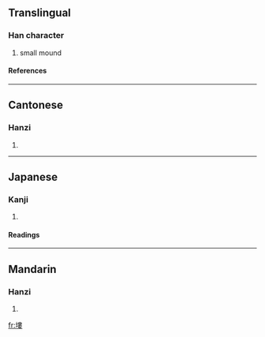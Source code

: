 ==Translingual==
===Han character===
{{Han char|rn=32|rad=土|as=11|sn=14|four=4514<sub>4</sub>|canj=土中中女 (GLLV)}}
# small mound
====References====
{{Han ref|kx=0237.110|dkj=05403|dj=0475.180|hdz=10480.040|uh=587F|ud=22655|bh=E15C|bd=57692}}
----
==Cantonese==
===Hanzi===
{{yue-hanzi|jyut=|y=lau5}}
# {{defn|Cantonese}}
----
==Japanese==
===Kanji===
{{ja-kanji|grade=|rs=土11}}
# {{defn|Japanese}} 
====Readings====
{{ja-readings|on=[[ろう]] (rō), [[る]] (ru)|kun=[[つち]] (tsuchi), [[つか]] (tsuka)}}
----
==Mandarin==
===Hanzi===
{{cmn-hanzi|pin=[[lǒu]] (lou3)|wg=lou<sup>3</sup>}}
# {{defn|Mandarin}}

[[fr:塿]]